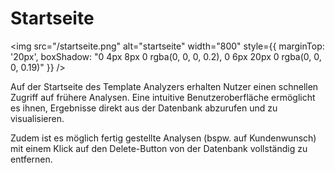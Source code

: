 # Startseite

<img src="/startseite.png" alt="startseite" width="800" style={{
      marginTop: '20px',
      boxShadow: "0 4px 8px 0 rgba(0, 0, 0, 0.2), 0 6px 20px 0 rgba(0, 0, 0, 0.19)"
    }} />

Auf der Startseite des Template Analyzers erhalten Nutzer einen schnellen Zugriff auf frühere Analysen. Eine intuitive Benutzeroberfläche ermöglicht es ihnen, Ergebnisse direkt aus der Datenbank abzurufen und zu visualisieren.

Zudem ist es möglich fertig gestellte Analysen (bspw. auf Kundenwunsch) mit einem Klick auf den Delete-Button von der Datenbank vollständig zu entfernen.

